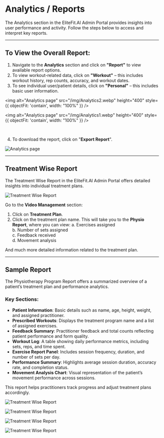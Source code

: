 # Analytics / Reports

The Analytics section in the EliteFit.AI Admin Portal provides insights into user performance and activity. Follow the steps below to access and interpret key reports.

---

## To View the Overall Report:

1. Navigate to the **Analytics** section and click on **"Report"** to view available report options.
2. To view workout-related data, click on **"Workout"** – this includes workout history, rep counts, accuracy, and workout dates.
3. To see individual user/patient details, click on **"Personal"** – this includes basic user information.

<div style={{ display: 'flex', alignItems: 'center', justifyContent: 'space-around', gap: '2rem', flexWrap: 'wrap' }}>

<div style={{ flex: 1, minWidth: '100px' }}>

<img alt="Analytics page" src="/img/Analytics2.webp" height="400" style={{ objectFit: 'contain', width: "100%" }} />

</div>

<div style={{ flex: 1, minWidth: '100px'}}>

<img alt="Analytics page" src="/img/Analytics1.webp" height="400" style={{ objectFit: 'contain', width: "100%" }} />

</div>
</div><br />

<div style={{ display: 'flex', alignItems: 'center', gap: '1rem', flexWrap: 'wrap' }}>

<div style={{ width: "200px" }}>

4. To download the report, click on "**Export Report**".

</div>

<div style={{ flex: 1, minWidth: '300px' }}>

![Analytics page](/img/Analytic3.webp)

</div>
</div>

---

## Treatment Wise Report

The Treatment Wise Report in the EliteFit.AI Admin Portal offers detailed insights into individual treatment plans.

<div style={{ display: 'flex', alignItems: 'center', gap: '1rem', flexWrap: 'wrap' }}>


<div style={{ flex: 1, minWidth: '250px' }}>

![Treatment Wise Report](/img/Analytic4.webp)

</div>
<div style={{ flex: 1, width: "300px" }}>

Go to the **Video Management** section:

1. Click on **Treatment Plan**.
2. Click on the treatment plan name. This will take you to the **Physio Report**, where you can view:
   a. Exercises assigned  
   b. Number of sets assigned  
   c. Feedback received  
   d. Movement analysis  

And much more detailed information related to the treatment plan.

</div>
</div>

---

## Sample Report

The Physiotherapy Program Report offers a summarized overview of a patient’s treatment plan and performance analytics.

### Key Sections:

- **Patient Information**: Basic details such as name, age, height, weight, and assigned practitioner.
- **Prescribed Workouts**: Displays the treatment program name and a list of assigned exercises.
- **Feedback Summary**: Practitioner feedback and total counts reflecting patient performance and form quality.
- **Workout Log**: A table showing daily performance metrics, including sets, reps, and time spent.
- **Exercise Report Panel**: Includes session frequency, duration, and number of sets per day.
- **Performance Summary**: Highlights average session duration, accuracy rate, and completion status.
- **Movement Analysis Chart**: Visual representation of the patient’s movement performance across sessions.

This report helps practitioners track progress and adjust treatment plans accordingly.

<div style={{ display: 'flex', alignItems: 'center', gap: '1rem', flexWrap: 'wrap' }}>

<div style={{ flex: 1, minWidth: '300px' }}>

![Treatment Wise Report](/img/Analytic8.webp)

![Treatment Wise Report](/img/Analytic6.webp)

</div>

<div style={{ flex: 1, minWidth: '300px' }}>

![Treatment Wise Report](/img/Analytic5.webp)

![Treatment Wise Report](/img/Analytic7.webp)

</div>
</div>